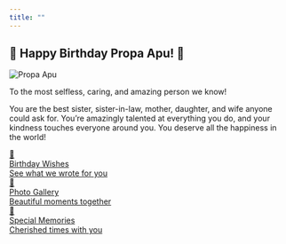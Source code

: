 ```yaml
---
title: ""
---
```


:::{.hero}
# 🎉 Happy Birthday Propa Apu! 🎂

<div class="profile-image">
<img src="images/profile.jpg" alt="Propa Apu">
</div>

<p class="lead">To the most selfless, caring, and amazing person we know!</p>
<p class="hero-message">You are the best sister, sister-in-law, mother, daughter, and wife anyone could ask for. You're amazingly talented at everything you do, and your kindness touches everyone around you. You deserve all the happiness in the world!</p>

<!-- Navigation Buttons -->
<div class="nav-buttons">
<a href="wishes.html" class="nav-btn btn-wishes">
<div class="btn-icon">💝</div>
<div class="btn-text">Birthday Wishes</div>
<div class="btn-subtitle">See what we wrote for you</div>
</a>
<a href="gallery.html" class="nav-btn btn-gallery">
<div class="btn-icon">📸</div>
<div class="btn-text">Photo Gallery</div>
<div class="btn-subtitle">Beautiful moments together</div>
</a>
<a href="memories.html" class="nav-btn btn-memories">
<div class="btn-icon">💖</div>
<div class="btn-text">Special Memories</div>
<div class="btn-subtitle">Cherished times with you</div>
</a></div>

<script>
document.addEventListener("DOMContentLoaded", () => {
  // Add confetti effect when the page loads
  party.confetti(document.querySelector('.hero'), {
    count: party.variation.range(50, 100),
    size: party.variation.range(0.6, 1.4),
    spread: 50,
  });
  
  // Add click event for more confetti on hero
  document.querySelector('.hero').addEventListener('click', (e) => {
    if (!e.target.closest('.nav-btn')) {
      party.sparkles(e.target, {
        count: party.variation.range(20, 40),
        speed: party.variation.range(100, 300),
      });
    }
  });
  
  // Add sparkle effect when hovering over buttons
  document.querySelectorAll('.nav-btn').forEach(btn => {
    btn.addEventListener('mouseenter', (e) => {
      party.sparkles(e.target, {
        count: party.variation.range(15, 25),
        speed: party.variation.range(100, 250),
      });
    });
  });
});
</script>
:::
